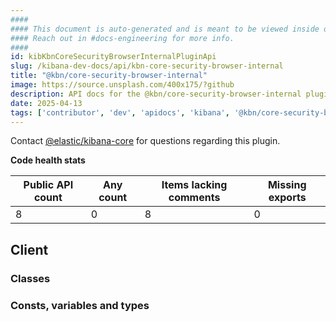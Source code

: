 ```yaml
---
####
#### This document is auto-generated and is meant to be viewed inside our experimental, new docs system.
#### Reach out in #docs-engineering for more info.
####
id: kibKbnCoreSecurityBrowserInternalPluginApi
slug: /kibana-dev-docs/api/kbn-core-security-browser-internal
title: "@kbn/core-security-browser-internal"
image: https://source.unsplash.com/400x175/?github
description: API docs for the @kbn/core-security-browser-internal plugin
date: 2025-04-13
tags: ['contributor', 'dev', 'apidocs', 'kibana', '@kbn/core-security-browser-internal']
---
```




Contact [@elastic/kibana-core](https://github.com/orgs/elastic/teams/kibana-core) for questions regarding this plugin.

**Code health stats**

| Public API count  | Any count | Items lacking comments | Missing exports |
|-------------------|-----------|------------------------|-----------------|
| 8 | 0 | 8 | 0 |

## Client

### Classes
<DocDefinitionList data={kbnCoreSecurityBrowserInternalObj.client.classes}/>

### Consts, variables and types
<DocDefinitionList data={kbnCoreSecurityBrowserInternalObj.client.misc}/>

